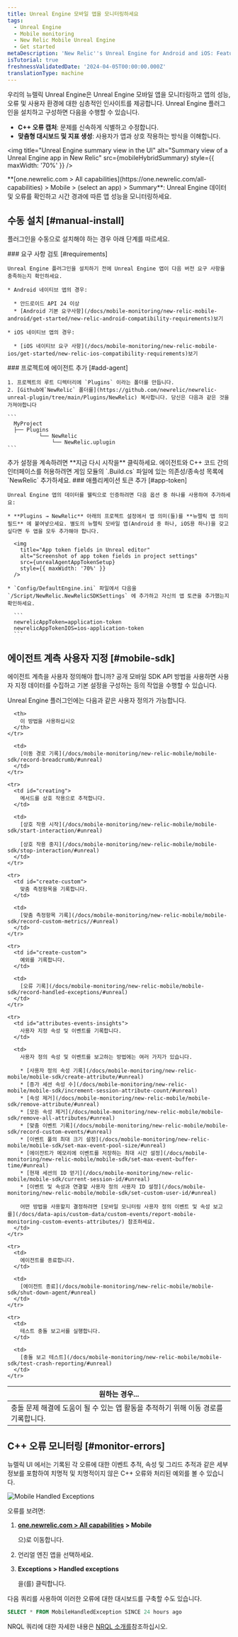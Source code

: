 ```yaml
---
title: Unreal Engine 모바일 앱을 모니터링하세요
tags:
  - Unreal Engine
  - Mobile monitoring
  - New Relic Mobile Unreal Engine
  - Get started
metaDescription: 'New Relic''s Unreal Engine for Android and iOS: Features, compatibility, requirements, installation, and upgrade procedures.'
isTutorial: true
freshnessValidatedDate: '2024-04-05T00:00:00.000Z'
translationType: machine
---
```






우리의 뉴렐릭 Unreal Engine은 Unreal Engine 모바일 앱을 모니터링하고 앱의 성능, 오류 및 사용자 환경에 대한 심층적인 인사이트를 제공합니다. Unreal Engine 플러그인을 설치하고 구성하면 다음을 수행할 수 있습니다.

* **C++ 오류 캡처**: 문제를 신속하게 식별하고 수정합니다.
* **맞춤형 대시보드 및 지표 생성**: 사용자가 앱과 상호 작용하는 방식을 이해합니다.

<img
  title="Unreal Engine summary view in the UI"
  alt="Summary view of a Unreal Engine app in New Relic"
  src={mobileHybridSummary}
  style={{ maxWidth: '70%' }}
/>

<figcaption>
  <DNT>**[one.newrelic.com > All capabilities](https://one.newrelic.com/all-capabilities) > Mobile > (select an app) > Summary**</DNT>: Unreal Engine 데이터 및 오류를 확인하고 시간 경과에 따른 앱 성능을 모니터링하세요.
</figcaption>

## 수동 설치 [#manual-install]

플러그인을 수동으로 설치해야 하는 경우 아래 단계를 따르세요.

<Steps>
  <Step>
    ### 요구 사항 검토 [#requirements]

    Unreal Engine 플러그인을 설치하기 전에 Unreal Engine 앱이 다음 버전 요구 사항을 충족하는지 확인하세요.

    * Android 네이티브 앱의 경우:

      * 안드로이드 API 24 이상
      * [Android 기본 요구사항](/docs/mobile-monitoring/new-relic-mobile-android/get-started/new-relic-android-compatibility-requirements)보기

    * iOS 네이티브 앱의 경우:

      * [iOS 네이티브 요구 사항](/docs/mobile-monitoring/new-relic-mobile-ios/get-started/new-relic-ios-compatibility-requirements)보기
  </Step>

  <Step>
    ### 프로젝트에 에이전트 추가 [#add-agent]

    1. 프로젝트의 루트 디렉터리에 `Plugins` 이라는 폴더를 만듭니다.
    2. [Github에`NewRelic` 폴더를](https://github.com/newrelic/newrelic-unreal-plugin/tree/main/Plugins/NewRelic) 복사합니다. 당신은 다음과 같은 것을 가져야합니다

    ```
      MyProject
      ├── Plugins
              └── NewRelic
                  └── NewRelic.uplugin
    ```
  </Step>

  <Step>
    추가 설정을 계속하려면 **지금 다시 시작을** 클릭하세요.
  </Step>

  <Step>
    에이전트와 C++ 코드 간의 인터페이스를 허용하려면 게임 모듈의 `.Build.cs` 파일에 있는 의존성/종속성 목록에 `NewRelic` 추가하세요.
  </Step>

  <Step>
    ### 애플리케이션 토큰 추가 [#app-token]

    Unreal Engine 앱의 데이터를 웰릭으로 인증하려면 다음 옵션 중 하나를 사용하여 추가하세요:

    * **Plugins → NewRelic** 아래의 프로젝트 설정에서 앱 의미(들)를 **뉴렐릭 앱 의미 필드** 에 붙여넣으세요. 별도의 뉴렐릭 모바일 앱(Android 중 하나, iOS용 하나)을 갖고 싶다면 두 앱을 모두 추가해야 합니다.

      <img
        title="App token fields in Unreal editor"
        alt="Screenshot of app token fields in project settings"
        src={unrealAgentAppTokenSetup}
        style={{ maxWidth: '70%' }}
      />

    * `Config/DefaultEngine.ini` 파일에서 다음을 `/Script/NewRelic.NewRelicSDKSettings` 에 추가하고 자신의 앱 토큰을 추가했는지 확인하세요.

      ```
      newrelicAppToken=application-token
      newrelicAppTokenIOS=ios-application-token
      ```
  </Step>
</Steps>

## 에이전트 계측 사용자 지정 [#mobile-sdk]

에이전트 계측을 사용자 정의해야 합니까? 공개 모바일 SDK API 방법을 사용하면 사용자 지정 데이터를 수집하고 기본 설정을 구성하는 등의 작업을 수행할 수 있습니다.

Unreal Engine 플러그인에는 다음과 같은 사용자 정의가 가능합니다.

<table>
  <thead>
    <tr>
      <th style={{ width: "300px" }}>
        원하는 경우...
      </th>

      <th>
        이 방법을 사용하십시오
      </th>
    </tr>
  </thead>

  <tbody>
    <tr>
      <td id="crash-analysis">
        충돌 문제 해결에 도움이 될 수 있는 앱 활동을 추적하기 위해 이동 경로를 기록합니다.
      </td>

      <td>
        [이동 경로 기록](/docs/mobile-monitoring/new-relic-mobile/mobile-sdk/record-breadcrumb/#unreal)
      </td>
    </tr>

    <tr>
      <td id="creating">
        메서드를 상호 작용으로 추적합니다.
      </td>

      <td>
        [상호 작용 시작](/docs/mobile-monitoring/new-relic-mobile/mobile-sdk/start-interaction/#unreal)

        [상호 작용 중지](/docs/mobile-monitoring/new-relic-mobile/mobile-sdk/stop-interaction/#unreal)
      </td>
    </tr>

    <tr>
      <td id="create-custom">
        맞춤 측정항목을 기록합니다.
      </td>

      <td>
        [맞춤 측정항목 기록](/docs/mobile-monitoring/new-relic-mobile/mobile-sdk/record-custom-metrics//#unreal)
      </td>
    </tr>

    <tr>
      <td id="create-custom">
        예외를 기록합니다.
      </td>

      <td>
        [오류 기록](/docs/mobile-monitoring/new-relic-mobile/mobile-sdk/record-handled-exceptions/#unreal)
      </td>
    </tr>

    <tr>
      <td id="attributes-events-insights">
        사용자 지정 속성 및 이벤트를 기록합니다.
      </td>

      <td>
        사용자 정의 속성 및 이벤트를 보고하는 방법에는 여러 가지가 있습니다.

        * [사용자 정의 속성 기록](/docs/mobile-monitoring/new-relic-mobile/mobile-sdk/create-attribute/#unreal)
        * [증가 세션 속성 수](/docs/mobile-monitoring/new-relic-mobile/mobile-sdk/increment-session-attribute-count/#unreal)
        * [속성 제거](/docs/mobile-monitoring/new-relic-mobile/mobile-sdk/remove-attribute/#unreal)
        * [모든 속성 제거](/docs/mobile-monitoring/new-relic-mobile/mobile-sdk/remove-all-attributes/#unreal)
        * [맞춤 이벤트 기록](/docs/mobile-monitoring/new-relic-mobile/mobile-sdk/record-custom-events/#unreal)
        * [이벤트 풀의 최대 크기 설정](/docs/mobile-monitoring/new-relic-mobile/mobile-sdk/set-max-event-pool-size/#unreal)
        * [에이전트가 메모리에 이벤트를 저장하는 최대 시간 설정](/docs/mobile-monitoring/new-relic-mobile/mobile-sdk/set-max-event-buffer-time/#unreal)
        * [현재 세션의 ID 얻기](/docs/mobile-monitoring/new-relic-mobile/mobile-sdk/current-session-id/#unreal)
        * [이벤트 및 속성과 연결할 사용자 정의 사용자 ID 설정](/docs/mobile-monitoring/new-relic-mobile/mobile-sdk/set-custom-user-id/#unreal)

        어떤 방법을 사용할지 결정하려면 [모바일 모니터링 사용자 정의 이벤트 및 속성 보고를](/docs/data-apis/custom-data/custom-events/report-mobile-monitoring-custom-events-attributes/) 참조하세요.
      </td>
    </tr>

    <tr>
      <td>
        에이전트를 종료합니다.
      </td>

      <td>
        [에이전트 종료](/docs/mobile-monitoring/new-relic-mobile/mobile-sdk/shut-down-agent/#unreal)
      </td>
    </tr>

    <tr>
      <td>
        테스트 충돌 보고서를 실행합니다.
      </td>

      <td>
        [충돌 보고 테스트](/docs/mobile-monitoring/new-relic-mobile/mobile-sdk/test-crash-reporting/#unreal)
      </td>
    </tr>
  </tbody>
</table>

## C++ 오류 모니터링 [#monitor-errors]

뉴렐릭 UI 에서는 기록된 각 오류에 대한 이벤트 추적, 속성 및 그리드 추적과 같은 세부 정보를 포함하여 치명적 및 치명적이지 않은 C++ 오류와 처리된 예외를 볼 수 있습니다.

<img
  title="Mobile Handled Exceptions"
  alt="Mobile Handled Exceptions"
  src={mobileHandledExceptionsSummary}
/>

오류를 보려면:

1. <DNT>**[one.newrelic.com > All capabilities](https://one.newrelic.com/all-capabilities) > Mobile**</DNT>

   으)로 이동합니다.

2. 언리얼 엔진 앱을 선택하세요.

3. <DNT>**Exceptions > Handled exceptions**</DNT>

   을(를) 클릭합니다.

다음 쿼리를 사용하여 이러한 오류에 대한 대시보드를 구축할 수도 있습니다.

```sql
SELECT * FROM MobileHandledException SINCE 24 hours ago
```

NRQL 쿼리에 대한 자세한 내용은 [NRQL 소개를](/docs/query-your-data/nrql-new-relic-query-language/get-started/introduction-nrql-new-relics-query-language/#where)참조하십시오.
